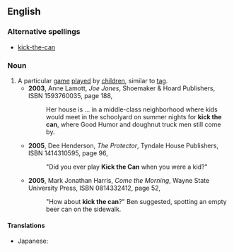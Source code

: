 ==English==
{{wikipedia}}
===Alternative spellings===
*[[kick-the-can]]
===Noun===
{{en-noun|-|sg=[[kick]] [[the]] [[can]]}}
#A particular [[game]] [[play]]ed by [[children]], similar to [[tag]].
#*'''2003''', Anne Lamott, ''Joe Jones'', Shoemaker & Hoard Publishers, ISBN 1593760035, page 188,
#*:Her house is ... in a middle-class neighborhood where kids would meet in the schoolyard on summer nights for '''kick the can''', where Good Humor and doughnut truck men still come by.
#*'''2005''', Dee Henderson, ''The Protector'', Tyndale House Publishers, ISBN 1414310595, page 96,
#*:"Did you ever play '''Kick the Can''' when you were a kid?"
#*'''2005''', Mark Jonathan Harris, ''Come the Morning'', Wayne State University Press, ISBN 0814332412, page 52,
#*:"How about '''kick the can'''?" Ben suggested, spotting an empty beer can on the sidewalk.
====Translations====
* Japanese: {{t-|ja|缶蹴り|tr=kankeri|sc=Jpan}}